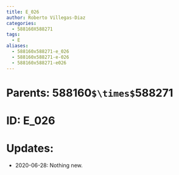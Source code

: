 ```yaml
---
title: E_026
author: Roberto Villegas-Diaz
categories:
  - 588160X588271
tags:
  - E
aliases:
  - 588160x588271-e_026
  - 588160x588271-e-026
  - 588160x588271-e026
---
```


# **Parents**: 588160`$\times$`588271
# **ID**: E_026
# **Updates**: 
 - 2020-06-28: Nothing new.
